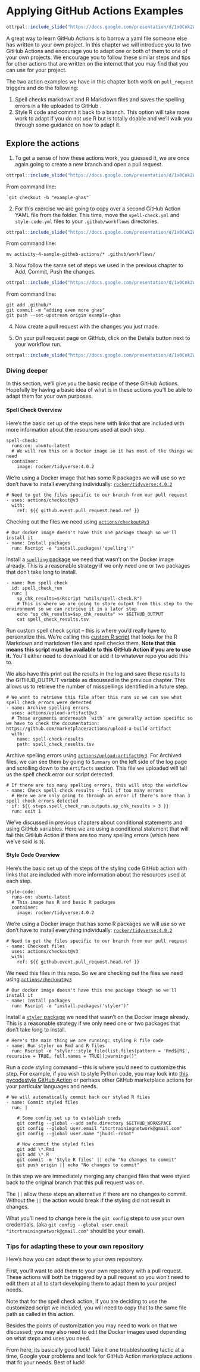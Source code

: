 
# Applying GitHub Actions Examples


```r
ottrpal::include_slide("https://docs.google.com/presentation/d/1x0Cnk2Wcsg8HYkmXnXo_0PxmYCxAwzVrUQzb8DUDvTA/edit#slide=id.g290614d43ec_0_57")
```

A great way to learn GitHub Actions is to borrow a yaml file someone else has written to your own project. In this chapter we will introduce you to two GitHub Actions and encourage you to adapt one or both of them to one of your own projects. We encourage you to follow these similar steps and tips for other actions that are written on the internet that you may find that you can use for your project.

The two action examples we have in this chapter both work on `pull_request` triggers and do the following:

1. Spell checks markdown and R Markdown files and saves the spelling errors in a file uploaded to GitHub .
2. Style R code and commit it back to a branch. This option will take more work to adapt if you do not use R but is totally doable and we'll walk you through some guidance on how to adapt it.

## Explore the actions

1. To get a sense of how these actions work, you guessed it, we are once again going to create a new branch and open a pull request.

```r
ottrpal::include_slide("https://docs.google.com/presentation/d/1x0Cnk2Wcsg8HYkmXnXo_0PxmYCxAwzVrUQzb8DUDvTA/edit#slide=id.g290614d43ec_0_192")
```
From command line:
```
`git checkout -b "example-ghas"`
```

2. For this exercise we are going to copy over a second GitHub Action YAML file from the folder. This time, move the `spell-check.yml` and `style-code.yml` files to your `.github/workflows` directories.

```r
ottrpal::include_slide("https://docs.google.com/presentation/d/1x0Cnk2Wcsg8HYkmXnXo_0PxmYCxAwzVrUQzb8DUDvTA/edit#slide=id.g280d2b56f79_0_3293")
```
From command line:
```
mv activity-4-sample-github-actions/* .github/workflows/
```

3. Now follow the same set of steps we used in the previous chapter to Add, Commit, Push the changes.

```r
ottrpal::include_slide("https://docs.google.com/presentation/d/1x0Cnk2Wcsg8HYkmXnXo_0PxmYCxAwzVrUQzb8DUDvTA/edit#slide=id.g290614d43ec_0_205")
```
From command line:
```
git add .github/*
git commit -m "adding even more ghas"
git push --set-upstream origin example-ghas
```

4. Now create a pull request with the changes you just made.


5. On your pull request page on GitHub, click on the Details button next to your workflow run.

```r
ottrpal::include_slide("https://docs.google.com/presentation/d/1x0Cnk2Wcsg8HYkmXnXo_0PxmYCxAwzVrUQzb8DUDvTA/edit#slide=id.g280d2b56f79_0_3301")
```

### Diving deeper

In this section, we'll give you the basic recipe of these GitHub Actions. Hopefully by having a basic idea of what is in these actions you'll be able to adapt them for your own purposes.

#### Spell Check Overview

Here's the basic set up of the steps here with links that are included with more information about the resources used at each step.

```
spell-check:
  runs-on: ubuntu-latest
  # We will run this on a Docker image so it has most of the things we need
  container:
    image: rocker/tidyverse:4.0.2
```

We're using a Docker image that has some R packages we will use so we don't have to install everything individually: [`rocker/tidyverse:4.0.2`](https://hub.docker.com/r/rocker/tidyverse/tags)

```
# Need to get the files specific to our branch from our pull request
- uses: actions/checkout@v3
  with:
    ref: ${{ github.event.pull_request.head.ref }}
```
Checking out the files we need using [`actions/checkout@v3`](https://github.com/actions/checkout)


```
# Our docker image doesn't have this one package though so we'll install it
- name: Install packages
  run: Rscript -e "install.packages('spelling')"
```

Install a [`spelling` package](https://cran.r-project.org/web/packages/spelling/index.html) we need that wasn't on the Docker image already. This is a reasonable strategy if we only need one or two packages that don't take long to install.

```
- name: Run spell check
  id: spell_check_run
  run: |
    sp_chk_results=$(Rscript "utils/spell-check.R")
    # This is where we are going to store output from this step to the environment so we can retrieve it in a later step
    echo "sp_chk_results=$sp_chk_results" >> $GITHUB_OUTPUT
    cat spell_check_results.tsv
```

Run custom spell check script -- this is where you'd really have to personalize this. We're calling this [custom R script](https://github.com/fhdsl/github-actions-workshop/blob/main/utils/spell-check.R) that looks for the R Markdown and markdown files and spell checks them. **Note that this means this script must be available to this GitHub Action if you are to use it.** You'll either need to download it or add it to whatever repo you add this to.  

We also have this print out the results in the log and save these results to the GITHUB_OUTPUT variable as discussed in the previous chapter. This allows us to retrieve the number of misspellings identified in a future step.

```
# We want to retrieve this file after this runs so we can see what spell check errors were detected
- name: Archive spelling errors
  uses: actions/upload-artifact@v3
  # These arguments underneath `with` are generally action specific so we have to check the documentation: https://github.com/marketplace/actions/upload-a-build-artifact
  with:
    name: spell-check-results
    path: spell_check_results.tsv
```
Archive spelling errors using [`actions/upload-artifact@v3`](https://github.com/actions/upload-artifact). For Archived files, we can see them by going to `Summary` on the left side of the log page and scrolling down to the `Artifacts` section. This file we uploaded will tell us the spell check error our script detected.


```
# If there are too many spelling errors, this will stop the workflow
- name: Check spell check results - fail if too many errors
  # Here we are only going to through an error if there's more than 3 spell check errors detected
  if: ${{ steps.spell_check_run.outputs.sp_chk_results > 3 }}
  run: exit 1
```

We've discussed in previous chapters about conditional statements and using GitHub variables. Here we are using a conditional statement that will fail this GitHub Action if there are too many spelling errors (which here we've said is `3`).


#### Style Code Overview

Here's the basic set up of the steps of the styling code GitHub action with links that are included with more information about the resources used at each step.

```
style-code:
  runs-on: ubuntu-latest
  # This image has R and basic R packages
  container:
    image: rocker/tidyverse:4.0.2
```
We're using a Docker image that has some R packages we will use so we don't have to install everything individually: [`rocker/tidyverse:4.0.2`](https://hub.docker.com/r/rocker/tidyverse/tags)

```
# Need to get the files specific to our branch from our pull request
- name: Checkout files
  uses: actions/checkout@v3
  with:
    ref: ${{ github.event.pull_request.head.ref }}
```
We need this files in this repo. So we are checking out the files we need using [`actions/checkout@v3`](https://github.com/actions/checkout)

```
# Our docker image doesn't have this one package though so we'll install it
- name: Install packages
  run: Rscript -e "install.packages('styler')"
```

Install a [`styler` package](https://www.tidyverse.org/blog/2017/12/styler-1.0.0/) we need that wasn't on the Docker image already. This is a reasonable strategy if we only need one or two packages that don't take long to install.

```
# Here's the main thing we are running: styling R file code
- name: Run styler on Rmd and R files
  run: Rscript -e "styler::style_file(list.files(pattern = 'Rmd$|R$', recursive = TRUE, full.names = TRUE));warnings()"
```

Run a code styling command -- this is where you'd need to customize this step. For example, if you wish to style Python code, you may look into [this pycodestyle GitHub Action](https://github.com/marketplace/actions/pycodestyle) or perhaps other GitHub marketplace actions for your particular languages and needs.

```
# We will automatically commit back our styled R files
- name: Commit styled files
  run: |

    # Some config set up to establish creds
    git config --global --add safe.directory $GITHUB_WORKSPACE
    git config --global user.email "itcrtrainingnetwork@gmail.com"
    git config --global user.name "jhudsl-robot"

    # Now commit the styled files
    git add \*.Rmd
    git add \*.R
    git commit -m 'Style R files' || echo "No changes to commit"
    git push origin || echo "No changes to commit"
```
In this step we are immediately merging any changed files that were styled back to the original branch that this pull request was on.

The `||` allow these steps an alternative if there are no changes to commit. Without the `||` the action would break if the styling did not result in changes.

What you'll need to change here is the `git config` steps to use your own credentials. (aka `git config --global user.email "itcrtrainingnetwork@gmail.com"` should be your email).

### Tips for adapting these to your own repository

Here's how you can adapt these to your own repository.

First, you'll want to add them to your own repository with a pull request. These actions will both be triggered by a pull request so you won't need to edit them at all to start developing them to adapt them to your project needs.

Note that for the spell check action, if you are deciding to use the customized script we included, you will need to copy that to the same file path as called in this action.

Besides the points of customization you may need to work on that we discussed; you may also need to edit the Docker images used depending on what steps and uses you need.


From here, its basically good luck! Take it one troubleshooting tactic at a time, Google your problems and look for GitHub Action marketplace actions that fit your needs. Best of luck!
